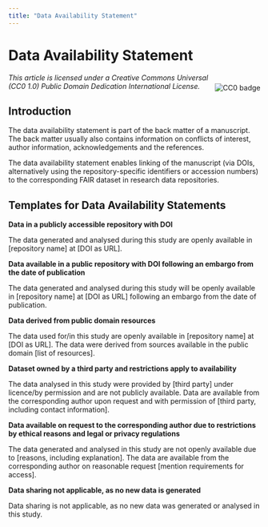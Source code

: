 ```yaml
---
title: "Data Availability Statement"
---
```

# Data Availability Statement

<img align="right" src='https://licensebuttons.net/l/zero/1.0/88x31.png' alt="CC0 badge" vspace="20"/>
<i>This article is licensed under a Creative Commons Universal (CC0 1.0) Public Domain Dedication International License.</i>

## Introduction

The data availability statement is part of the back matter of a manuscript. The back matter usually also contains information on conflicts of interest, author information, acknowledgements and the references. 

The data availability statement enables linking of the manuscript (via DOIs, alternatively using the repository-specific identifiers or accession numbers) to the corresponding FAIR dataset in research data repositories. 

## Templates for Data Availability Statements

<b>Data in a publicly accessible repository with DOI</b>

The data generated and analysed during this study are openly available in [repository name] at [DOI as URL].

<b>Data available in a public repository with DOI following an embargo from the date of publication</b>

The data generated and analysed during this study will be openly available in [repository name] at [DOI as URL] following an embargo from the date of publication.

<b>Data derived from public domain resources</b>

The data used for/in  this study are openly available in [repository name] at [DOI as URL]. The data were derived from sources available in the public domain [list of resources]. 

<b>Dataset owned by a third party and restrictions apply to availability</b>

The data analysed in this study were provided by [third party] under licence/by permission and are not publicly available. Data are available from the corresponding author upon request and with permission of [third party, including contact information].

<b>Data available on request to the corresponding author due to restrictions by ethical reasons and legal or privacy regulations</b>

The data generated and analysed in this study are not openly available due to [reasons, including explanation]. The data are available from the corresponding author on reasonable request [mention requirements for access].

<b>Data sharing not applicable, as no new data is generated</b>

Data sharing is not applicable, as no new data was generated or analysed in this study.

